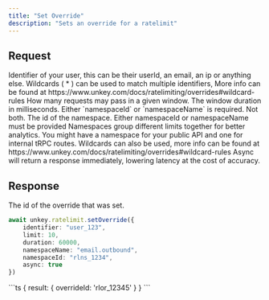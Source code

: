 ```yaml
---
title: "Set Override"
description: "Sets an override for a ratelimit"
---
```


## Request
 

 <ParamField body="identifier" type="string" required>
Identifier of your user, this can be their userId, an email, an ip or anything else. Wildcards ( * ) can be used to match multiple identifiers, More info can be found at https://www.unkey.com/docs/ratelimiting/overrides#wildcard-rules
</ParamField>

<ParamField body="limit" type="number" required>
How many requests may pass in a given window.
</ParamField>

<ParamField body="duration" type="number" required>
The window duration in milliseconds.
</ParamField>

 <Warning>
Either `namespaceId` or `namespaceName` is required. Not both.
</Warning>

<ParamField body="namespaceId" type="string" required>
The id of the namespace. Either namespaceId or namespaceName must be provided
</ParamField>

<ParamField body="namespaceName" type="string" required>
Namespaces group different limits together for better analytics. You might have a namespace for your public API and one for internal tRPC routes. Wildcards can also be used, more info can be found at https://www.unkey.com/docs/ratelimiting/overrides#wildcard-rules
</ParamField>

<ParamField body="async" type="boolean" default="false">
Async will return a response immediately, lowering latency at the cost of accuracy.
</ParamField>


## Response

<ResponseField name="result">
  <Expandable title="properties" defaultOpen>
    <ResponseField name="overrideId" type="string" required>
    The id of the override that was set.
    </ResponseField>
  </Expandable>
  </ResponseField>
<RequestExample>

```ts
await unkey.ratelimit.setOverride({
    identifier: "user_123",
    limit: 10,
    duration: 60000,
    namespaceName: "email.outbound",
    namespaceId: "rlns_1234",
    async: true
})
```

</RequestExample>

<ResponseExample>
```ts
{ 
  result: {
     overrideId: 'rlor_12345' 
  }
}
```

</ResponseExample>

